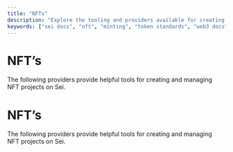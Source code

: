 ```yaml
---
title: "NFTs"
description: "Explore the tooling and providers available for creating, minting, and managing NFTs on the Sei network."
keywords: ["sei docs", "nft", "minting", "token standards", "web3 docs"]
---
```



# NFT’s

The following providers provide helpful tools for creating and managing NFT projects on Sei.

<AppCardsGridCategory category="nft" />

# NFT’s

The following providers provide helpful tools for creating and managing NFT projects on Sei.

<AppCardsGridCategory category="nft" />
